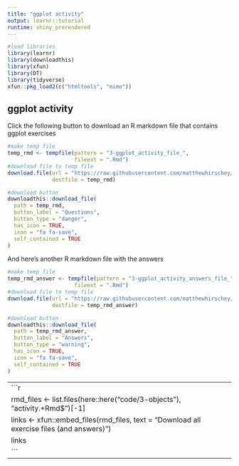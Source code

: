 ```yaml
---
title: "ggplot activity"
output: learnr::tutorial
runtime: shiny_prerendered
---
```

```r
#load libraries
library(learnr)
library(downloadthis)
library(xfun)
library(DT)
library(tidyverse)
xfun::pkg_load2(c("htmltools", "mime"))
```

## ggplot activity  
  
Click the following button to download an R markdown file that contains ggplot exercises

```r
#make temp file
temp_rmd <- tempfile(pattern = "3-ggplot_activity_file_", 
                     fileext = ".Rmd")
#download file to temp file
download.file(url = "https://raw.githubusercontent.com/matthewhirschey/tidybiology.org/main/code/3-objects/ggplot_activity.Rmd", 
              destfile = temp_rmd)

#download button
downloadthis::download_file(
  path = temp_rmd,
  button_label = "Questions",
  button_type = "danger",
  has_icon = TRUE,
  icon = "fa fa-save",
  self_contained = TRUE
)
```

And here's another R markdown file with the answers  

```r
#make temp file
temp_rmd_answer <- tempfile(pattern = "3-ggplot_activity_answers_file_", 
                     fileext = ".Rmd")
#download file to temp file
download.file(url = "https://raw.githubusercontent.com/matthewhirschey/tidybiology.org/main/code/3-objects/ggplot_activity_answers.Rmd", 
              destfile = temp_rmd_answer)

#download button
downloadthis::download_file(
  path = temp_rmd_answer,
  button_label = "Answers",
  button_type = "warning",
  has_icon = TRUE,
  icon = "fa fa-save",
  self_contained = TRUE
)
```

----
```r
rmd_files <- list.files(here::here("code/3-objects"), "activity.+Rmd$")[-1]
links <- xfun::embed_files(rmd_files, text = "Download all exercise files (and answers)")
links
```
----  

